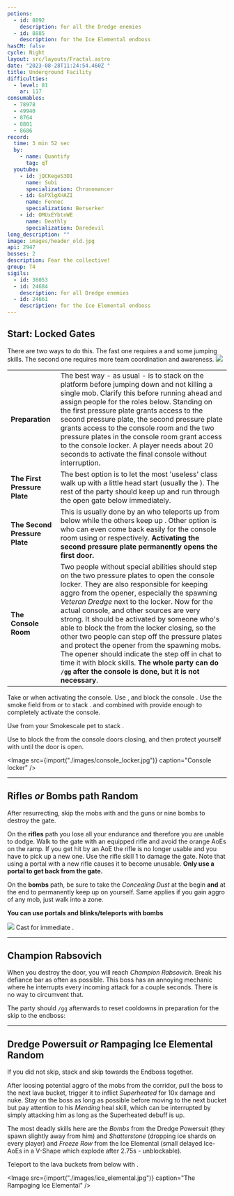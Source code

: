 ```yaml
---
potions:
  - id: 8892
    description: for all the Dredge enemies
  - id: 8885
    description: for the Ice Elemental endboss
hasCM: false
cycle: Night
layout: src/layouts/Fractal.astro
date: "2023-08-28T11:24:54.460Z "
title: Underground Facility
difficulties:
  - level: 81
    ar: 117
consumables:
  - 78978
  - 49940
  - 8764
  - 8801
  - 8686
record:
  time: 3 min 52 sec
  by:
    - name: Quantify
      tag: qT
  youtube:
    - id: jQCKegeS3DI
      name: Subi
      specialization: Chronomancer
    - id: GsPXlgXHAZI
      name: Fennec
      specialization: Berserker
    - id: OMUxEYbtnWE
      name: Deathly
      specialization: Daredevil
long_description: ""
image: images/header_old.jpg
api: 2947
bosses: 2
description: Fear the collective!
group: T4
sigils:
  - id: 36053
  - id: 24684
    description: for all Dredge enemies
  - id: 24661
    description: for the Ice Elemental endboss
---
```


## Start: Locked Gates <Item id="8892" disableText/><Item id="24684" disableText/>

<Grid>
<GridItem sm="7">

<Warning>
There are two ways to do this. The fast one requires a <Item id="78978"/> and some jumping skills. The second one requires more team coordination and awareness.
</Warning>

<Divider text="Fast way"/>

<Tabs>
<Tab specialization="Guardian">
<ProfessionVideo title="Portal into the cage (variant 1)" profession="Guardian" src="N5RcWdIbIRs"/>
<ProfessionVideo title="Portal into the cage (variant 2)" profession="Guardian" src="Nzi7wRSNY7Q"/>
</Tab>

<Tab specialization="Warrior">
<ProfessionVideo title="Portal past the first gate" profession="Warrior" timestamp="105" src="REnmbN7sZFQ"/>
</Tab>

<Tab specialization="Revenant">
<ProfessionVideo title="Portal past the first gate" profession="Renegade" timestamp="144" src="REnmbN7sZFQ"/>
</Tab>

<Tab specialization="Thief">
<ProfessionVideo title="Portal into the cage" profession="Thief" timestamp="484" src="Alpgs_GaZV0"/>
</Tab>
</Tabs>

</GridItem>

<GridItem sm="5">
<Image src={import("./images/header.jpg")} caption="Starting area" />
</GridItem>
</Grid>

<Divider text="Normal way (slower)"/>

|                               |                                                                                                                                                                                                                                                                                                                                                                                                                                                                                                                                                                                                                                                                                                                                       |
| ----------------------------- | ------------------------------------------------------------------------------------------------------------------------------------------------------------------------------------------------------------------------------------------------------------------------------------------------------------------------------------------------------------------------------------------------------------------------------------------------------------------------------------------------------------------------------------------------------------------------------------------------------------------------------------------------------------------------------------------------------------------------------------- |
| **Preparation**               | The best way - as usual - is to stack <Effect name="Stealth"/> on the platform before jumping down and not killing a single mob. Clarify this before running ahead and assign people for the roles below. Standing on the first pressure plate grants access to the second pressure plate, the second pressure plate grants access to the console room and the two pressure plates in the console room grant access to the console locker. A player needs about 20 seconds to activate the final console without interruption.                                                                                                                                                                                                        |
| **The First Pressure Plate**  | The best option is to let the most 'useless' class walk up with a little head start (usually the <Specialization name="Warrior"/>). The rest of the party should keep <Effect name="Stealth"/> up and run through the open gate below immediately.                                                                                                                                                                                                                                                                                                                                                                                                                                                                                    |
| **The Second Pressure Plate** | This is usually done by an <Specialization name="Elementalist"/> who teleports up from below while the others keep up <Effect name="Stealth"/>. Other option is <Specialization name="Thief"/> who can even come back easily for the console room using <Skill id="13106"/> or <Skill id="10197"/> respectively. **Activating the second pressure plate permanently opens the first door.**                                                                                                                                                                                                                                                                                                                                           |
| **The Console Room**          | Two people without special abilities should step on the two pressure plates to open the console locker. They are also responsible for keeping aggro from the opener, especially the spawning _Veteran Dredge_ next to the locker. Now for the actual console, <Item id="8686"/> and other <Effect name="Stealth"/> sources are very strong. It should be activated by someone who's able to block the <Control name="Knockback"/> from the locker closing, so the other two people can step off the pressure plates and protect the opener from the spawning mobs. The opener should indicate the step off in chat to time it with block skills. **The whole party can do `/gg` after the console is done, but it is not necessary**. |

<Tabs>
<Tab specialization="Elementalist">
Take <Skill id="5536"/> or <Skill id="5641"/> when activating the console.
</Tab>

<Tab specialization="Guardian">
Use <Skill id="30029"/>, <Skill id="9084"/> and <Skill id="9253"/> block the console <Control name="Knockback"/>.
</Tab>

<Tab specialization="Thief">
Use the smoke field from <Skill id="13113"/> or <Skill id="13065"/> to stack <Effect name="Stealth"/>. <Skill id="13027"/> and <Skill id="13117"/> combined with <Trait id="1136"/> provide enough <Effect name="Stealth"/> to completely activate the console.
</Tab>

<Tab specialization="Ranger">

Use <Skill id="31568"/> from your Smokescale pet to stack <Effect name="Stealth"/>.
</Tab>

<Tab specialization="Renegade">
Use <Skill name="Inspiring Reinforcement"/> to block the <Control name="Knockback"/> from the console doors closing, and then protect yourself with <Skill name="Protective Solace"/> until the door is open.
</Tab>
</Tabs>

<Image src={import("./images/console_locker.jpg")} caption="Console locker" />

---

## Rifles _or_ Bombs path <Item id="8892" disableText/><Item id="24684" disableText/><Label>Random</Label>

<Grid>
<GridItem sm="8">

After resurrecting, skip the mobs with <Effect name="Stealth"/> and the guns or nine bombs to destroy the gate.

On the **rifles** path you lose all your endurance and therefore you are unable to dodge. Walk to the gate with an equipped rifle and avoid the orange AoEs on the ramp. If you get hit by an AoE the rifle is no longer usable and you have to pick up a new one. Use the rifle skill 1 to damage the gate. Note that using a portal with a new rifle causes it to become unusable. **Only use a portal to get back from the gate.**

On the **bombs** path, be sure to take the _Concealing Dust_ at the begin **and** at the end to permanently keep <Effect name="Stealth"/> up on yourself. Same applies if you gain aggro of any mob, just walk into a <Effect name="Stealth"/> zone.

<Warning>

**You can use portals and blinks/teleports with bombs**

</Warning>
</GridItem>

<GridItem sm="4">
<Image src={import("./images/gun_path.jpg")} caption="The gun path" />

<Tabs>
<Tab specialization="Thief">
Cast <Skill id="13117"/> for immediate <Effect name="Stealth"/>.
</Tab>
</Tabs>
</GridItem>
</Grid>

---

## Champion Rabsovich <Item id="8892" disableText/><Item id="24684" disableText/>

When you destroy the door, you will reach _Champion Rabsovich_. Break his defiance bar as often as possible. This boss has an annoying mechanic where he interrupts every incoming attack for a couple seconds. There is no way to circumvent that.

The party should `/gg` afterwards to reset cooldowns in preparation for the skip to the endboss:

<Tabs>
<Tab specialization="Guardian">
<ProfessionVideo title="Skip to last boss, same for Ranger and Warrior" profession="Guardian" timestamp="103" src="MmJTsOhdQeo"/>
</Tab>

<Tab specialization="Thief">
<ProfessionVideo title="Thief skip to last boss" profession="Thief" timestamp="531" src="Alpgs_GaZV0"/>
</Tab>
</Tabs>

---

## Dredge Powersuit <Item id="8892" disableText/><Item id="24684" disableText/> _or_ Rampaging Ice Elemental <Item id="8885" disableText/><Item id="24661" disableText/><Label>Random</Label>

<Grid>
<GridItem sm="7">

If you did not skip, stack <Effect name="Stealth"/> and skip towards the Endboss together.

After loosing potential aggro of the mobs from the corridor, pull the boss to the next lava bucket, trigger it to inflict _Superheated_ for 10x damage and nuke. Stay on the boss as long as possible before moving to the next bucket but pay attention to his _Mending_ heal skill, which can be interrupted by simply attacking him as long as the Superheated debuff is up.

The most deadly skills here are the _Bombs_ from the Dredge Powersuit (they spawn slightly away from him) and _Shatterstone_ (dropping ice shards on every player) and _Freeze Row_ from the Ice Elemental (small delayed Ice-AoEs in a V-Shape which explode after 2.75s - unblockable).
</GridItem>

<GridItem sm="5">

<Tabs>

<Tab specialization="Thief">

Teleport to the lava buckets from below with <Skill id="13025"/>.
</Tab>
</Tabs>

</GridItem>
</Grid>

<Image src={import("./images/ice_elemental.jpg")} caption="The Rampaging Ice Elemental" />
